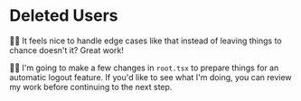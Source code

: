 # Deleted Users

<EpicVideo url="https://www.epicweb.dev/workshops/authentication-strategies-and-implementation/logout/managing-inactive-user-sessions/solution" />

👨‍💼 It feels nice to handle edge cases like that instead of leaving things to
chance doesn't it? Great work!

🧝‍♂️ I'm going to make a few changes in `root.tsx` to prepare things for an
automatic logout feature. If you'd like to see what I'm doing, you
can <DiffLink>review my work</DiffLink> before
continuing to the next step.
